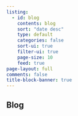 ```yaml
---
listing:
  - id: blog
    contents: blog
    sort: "date desc"
    type: default
    categories: false
    sort-ui: true
    filter-ui: true
    page-size: 10
    feed: true
page-layout: full
comments: false
title-block-banner: true
---
```


## Blog 

:::{#blog}
:::
